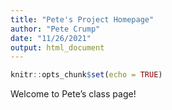 ```yaml
---
title: "Pete's Project Homepage"
author: "Pete Crump"
date: "11/26/2021"
output: html_document
---
```


```r
knitr::opts_chunk$set(echo = TRUE)
```

Welcome to Pete's class page!